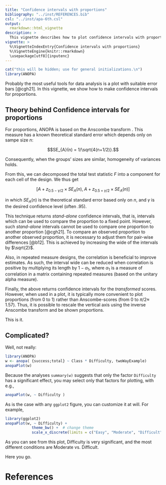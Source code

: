 ```yaml
---
title: "Confidence intervals with proportions"
bibliography: "../inst/REFERENCES.bib"
csl: "../inst/apa-6th.csl"
output: 
  rmarkdown::html_vignette
description: >
  This vignette describes how to plot confidence intervals with proportions.
vignette: >
  %\VignetteIndexEntry{Confidence intervals with proportions}
  %\VignetteEngine{knitr::rmarkdown}
  \usepackage[utf8]{inputenc}
---
```


```r
cat("this will be hidden; use for general initializations.\n")
library(ANOPA)
```

Probably the most useful tools for data analysis is a plot with
suitable error bars [@cgh21]. In this vignette, we show how
to make confidence intervals for proportions.

## Theory behind Confidence intervals for proportions

For proportions, ANOPA is based on the Anscombe transform 
\insertCite{a48}{ANOPA}. This measure has a known theoretical 
standard error which depends only on sampe size $n$:

$$SE_{A}(n) = 1/\sqrt{4(n+1/2)}.$$ 

Consequently, when the groups'
sizes are similar, homogeneity of variances holds.

From this, we can decomposed the total test statistic $F$ into 
a component for each cell of the design. We thus get

$$\left[
A + z_{0.5-\gamma/2} \times SE_{A}(n), \; A + z_{0.5+\gamma/2} \times SE_{A}(n)
\right]$$

in which $SE_{A}(n)$ is the theoretical standard error based
only on $n$, and $\gamma$ is the desired confidence level (often .95).

This technique returns _stand-alone_ confidence intervals, that is, intervals
which can be used to compare the proportion to a fixed point. However,
such _stand-alone_ intervals cannot be used to compare one proportion
to another proportion [@cgh21]. To compare an observed
proportion to another observed proportion, it is necessary to adjust them
for pair-wise differences [@b12]. This is achieved by 
increasing the wide of the intervals by $\sqrt{2}$.

Also, in repeated measure designs, the correlation is beneficial to improve
estimates. As such, the interval wide can be reduced when correlation is
positive by multiplying its length by $1-\alpha_1$, where $\alpha_1$ is 
a measure of correlation in a matrix containing repeated measures
(based on the unitary alpha measure).

Finally, the above returns confidence intervals for the *transformed* scores. 
However, when used in a plot, it is typically more convenient to plot
proportions (from 0 to 1) rather than Anscombe-scores (from 0 to $\pi/2 \approx$ 1.57).
Thus, it is possible to rescale the vertical axis using the inverse Anscombe
transform and be shown proportions.

This is it.

## Complicated?

Well, not really:

```r
library(ANOPA)
w <- anopa( {success;total} ~ Class * Difficulty, twoWayExample)
anopaPlot(w) 
```

Because the analyses ``summary(w)`` suggests that only the factor
`Difficulty` has a significant effect, you may select only that factors for plotting, 
with e.g., 

```r
anopaPlot(w, ~ Difficulty ) 
```

As is the case with any ``ggplot2`` figure, you can customize it at will. 
For example,

```r
library(ggplot2)
anopaPlot(w, ~ Difficulty) + 
            theme_bw() +  # change theme
            scale_x_discrete(limits = c("Easy", "Moderate", "Difficult")) #changer order
```

As you can see from this plot, Difficulty is very significant, and the most different
conditions are Moderate vs. Difficult.

Here you go.


# References


